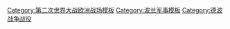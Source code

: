 {{Campaignbox
|name = Campaignbox 波蘭戰役
|title =[[波蘭戰役]]
|listclass = hlist
| battles =
'''{{le|邊界戰役 (1939年)|Battle of the Border|邊界戰役}}'''
* {{le|霍伊尼采戰役 (1939年)|Battle of Chojnice (1939)|霍伊尼采}}
* [[克羅加提戰役|克羅加提]]
* {{le|皇家森林戰役|Battle of Lasy Królewskie|皇家森林}}
* {{le|莫卡拉戰役|Battle of Mokra|莫卡拉}}
* {{le|普什奇納戰役|Battle of Pszczyna|普什奇納}}
* {{le|格魯瓊茲戰役|Battle of Grudziądz|格魯瓊茲}}
* {{le|姆瓦瓦戰役|Battle of Mława|姆瓦瓦}}
* {{le|約爾達努夫戰役|Battle of Jordanów|約爾達努夫}}
* {{le|突袭弗斯霍瓦|Raid on Fraustadt|弗斯霍瓦}}
* {{le|威戈斯卡·戈爾卡戰役|Battle of Węgierska Górka|威戈斯卡·戈爾卡}}
* [[突丘拉森林戰役|突丘拉森林]]
* {{le|琴斯托霍瓦戰役 (1939年)|Battle of Częstochowa (1939)|琴斯托霍瓦}}
* {{le|米科武夫戰役|Battle of Mikołów|米科武夫}}
* {{le|卡托維治戰役|Defense of Katowice|卡托維治}}
* [[布科維茨戰役|布科維茨]]
* {{le|斯洛伐克入侵波蘭|Slovak invasion of Poland|斯洛伐克入侵}}

'''波羅的海沿岸'''
* [[西盤半島戰役|西盤半島]]
* [[但澤波蘭郵局保衛戰|但澤]]
* {{le|但澤灣戰役|Battle of Danzig Bay|但澤灣}}
* {{le|袋計畫|Worek Plan}}
* {{le|格丁尼亞戰役|Battle of Gdynia|格丁尼亞}}
* [[海爾半島戰役|海爾]]
* {{le|科帕·奧科斯烏斯卡戰役|Battle of Kępa Oksywska|科帕·奧科斯烏斯卡}}

'''9月4日–10日'''
* [[Battle of Tomaszów Mazowiecki|Tomaszów Mazowiecki]]
* [[Battle of Wizna|Wizna]]
* [[Battle of Łódź (1939)|Łódź]]
* [[Battle of Borowa Góra|Borowa Góra]]
* [[Battle of Piotrków Trybunalski|Piotrków]]
* [[Battle of Różan|Różan]]
* [[Battle of Pułtusk (1939)|Pułtusk]]
* [[拉多姆戰役|拉多姆]]
* [[Battle of Łomża (1939)|Łomża]]
* [[Battle of Barak|Barak]]
* [[Battle of Wola Cyrusowa|Wola Cyrusowa]]

'''北方戰區'''
* {{le|華沙戰役 (1939年)|Siege of Warsaw (1939)|華沙}}
* [[布楚拉戰役|布楚拉]]
* [[Battle of Kałuszyn|Kałuszyn]]
* [[Battle of Węgrów (1939)|Węgrów]]
* [[Battle of Wilno (1939)|Wilno]]
* [[Battle of Modlin|Modlin]]
* [[Battle of Kobryń|Kobryń]]
* [[Battle of Brześć Litewski|Brześć]]
* [[Battle of Tomaszów Lubelski|2nd Tomaszów Lubelski]]
* [[Battle of Wólka Węglowa|Wólka Węglowa]]
* [[坎皮諾斯森林戰役|坎皮諾斯森林]]
* [[Battle of Krasnystaw|Krasnystaw]]
* {{le|沃米安基戰役|Battle of Łomianki|沃米安基}}
* {{le|克拉斯諾布魯德戰役 (1939年)|Battle of Krasnobród (1939)|克拉斯諾布魯德}}
* [[科克戰役 (1939年)|科克]]

'''南方戰區'''
* [[普熱梅希爾戰役 (1939年)|普熱梅希爾]]
* [[Battle of Jarosław|Jarosław]]
* [[Battle of Tomaszów Lubelski|1st Tomaszów Lubelski]]
* [[Battle of Jaworów|Jaworów]]
* [[Battles of Janów, Wereszyca, and Hołosko|Janów Forest]]
* [[Battle of Cześniki|Cześniki]]
* [[Battle of Lwów (1939)|Lwów]]

'''[[蘇聯入侵波蘭]]'''
* [[Sarny Fortified Area|Sarny]]
* [[Battle of Wilno (1939)|Wilno]]
* [[Battle of Husynne|Husynne]]
* [[Battle of Grodno (1939)|Grodno]]
* [[Battle of Władypol|Władypol]]
* [[Battle of Szack|Szack]]
* [[Battle of Wytyczno|Wytyczno]]
* [[Battles of Parczew, Jabłoń and Milanów|Parczew, Jabłoń and Milanów]]
}}<noinclude>

{{collapsible option}}
[[Category:第二次世界大战欧洲战场模板]]
[[Category:波兰军事模板]]
[[Category:德波战争战役]]
</noinclude>